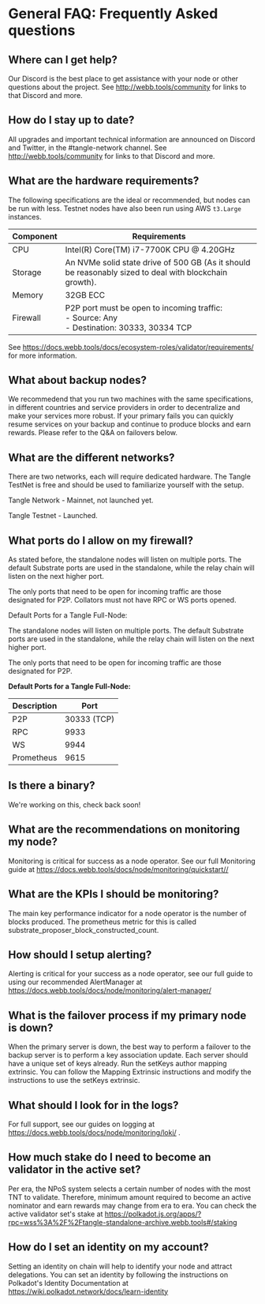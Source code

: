 # General FAQ: Frequently Asked questions

## Where can I get help?

Our Discord is the best place to get assistance with your node or other questions about the project. See http://webb.tools/community for links to that Discord and more.

## How do I stay up to date?

All upgrades and important technical information are announced on Discord and Twitter, in the #tangle-network channel. See http://webb.tools/community for links to that Discord and more.

## What are the hardware requirements?

The following specifications are the ideal or recommended, but nodes can be run with less. Testnet nodes have also been run using AWS `t3.Large` instances.

| Component | Requirements                                                                                           |
| --------- | ------------------------------------------------------------------------------------------------------ |
| CPU       | Intel(R) Core(TM) i7-7700K CPU @ 4.20GHz                                                               |
| Storage   | An NVMe solid state drive of 500 GB (As it should be reasonably sized to deal with blockchain growth). |
| Memory    | 32GB ECC                                                                                               |
| Firewall  | P2P port must be open to incoming traffic: <br /> - Source: Any <br /> - Destination: 30333, 30334 TCP |

See https://docs.webb.tools/docs/ecosystem-roles/validator/requirements/ for more information.

## What about backup nodes?

We recommedend that you run two machines with the same specifications, in different countries and service providers in order to decentralize and make your services more robust. If your primary fails you can quickly resume services on your backup and continue to produce blocks and earn rewards. Please refer to the Q&A on failovers below.

## What are the different networks?

There are two networks, each will require dedicated hardware. The Tangle TestNet is free and should be used to familiarize yourself with the setup.

Tangle Network - Mainnet, not launched yet.

Tangle Testnet - Launched.

## What ports do I allow on my firewall?

As stated before, the standalone nodes will listen on multiple ports. The default Substrate ports are used in the standalone, while the relay chain will listen on the next higher port.

The only ports that need to be open for incoming traffic are those designated for P2P. Collators must not have RPC or WS ports opened.

Default Ports for a Tangle Full-Node:

The standalone nodes will listen on multiple ports. The default Substrate ports are used in the standalone, while the relay chain will listen on the next higher port.

The only ports that need to be open for incoming traffic are those designated for P2P.

**Default Ports for a Tangle Full-Node:**

| Description | Port        |
| ----------- | ----------- |
| P2P         | 30333 (TCP) |
| RPC         | 9933        |
| WS          | 9944        |
| Prometheus  | 9615        |

## Is there a binary?

We're working on this, check back soon!

## What are the recommendations on monitoring my node?

Monitoring is critical for success as a node operator. See our full Monitoring guide at https://docs.webb.tools/docs/node/monitoring/quickstart//

## What are the KPIs I should be monitoring?

The main key performance indicator for a node operator is the number of blocks produced. The prometheus metric for this is called substrate_proposer_block_constructed_count.

## How should I setup alerting?

Alerting is critical for your success as a node operator, see our full guide to using our recommended AlertManager at https://docs.webb.tools/docs/node/monitoring/alert-manager/

## What is the failover process if my primary node is down?

When the primary server is down, the best way to perform a failover to the backup server is to perform a key association update. Each server should have a unique set of keys already. Run the setKeys author mapping extrinsic. You can follow the Mapping Extrinsic instructions and modify the instructions to use the setKeys extrinsic.

## What should I look for in the logs?

For full support, see our guides on logging at https://docs.webb.tools/docs/node/monitoring/loki/ .

## How much stake do I need to become an validator in the active set?

Per era, the NPoS system selects a certain number of nodes with the most TNT to validate. Therefore, minimum amount required to become an active nominator and earn rewards may change from era to era. You can check the active validator set's stake at https://polkadot.js.org/apps/?rpc=wss%3A%2F%2Ftangle-standalone-archive.webb.tools#/staking

## How do I set an identity on my account?

Setting an identity on chain will help to identify your node and attract delegations. You can set an identity by following the instructions on Polkadot's Identity Documentation at https://wiki.polkadot.network/docs/learn-identity
